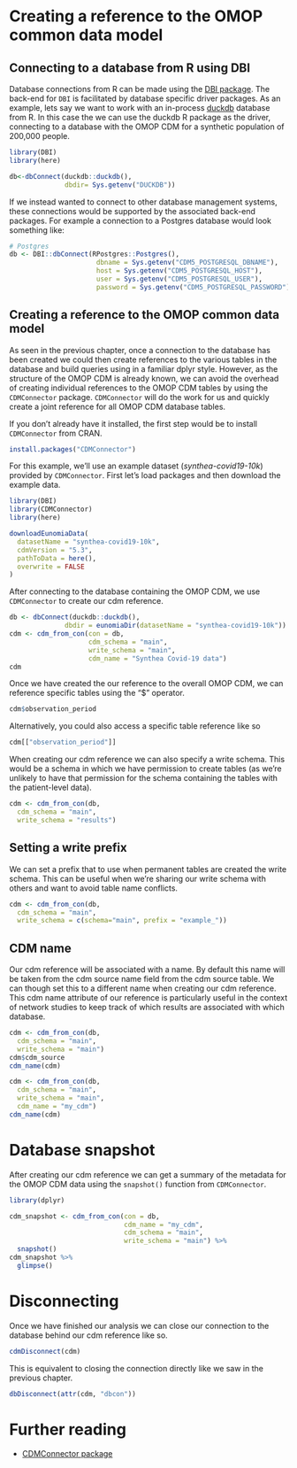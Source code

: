 # Creating a reference to the OMOP common data model

## Connecting to a database from R using DBI

Database connections from R can be made using the [DBI package](https://dbi.r-dbi.org/). The back-end for `DBI` is facilitated by database specific driver packages. As an example, lets say we want to work with an in-process [duckdb](https://duckdb.org/) database from R. In this case the we can use the duckdb R package as the driver, connecting to a database with the OMOP CDM for a synthetic population of 200,000 people.

```r
library(DBI)
library(here)
```

```r
db<-dbConnect(duckdb::duckdb(), 
              dbdir= Sys.getenv("DUCKDB"))
```

If we instead wanted to connect to other database management systems, these connections would be supported by the associated back-end packages. For example a connection to a Postgres database would look something like:

```r
# Postgres
db <- DBI::dbConnect(RPostgres::Postgres(),
                      dbname = Sys.getenv("CDM5_POSTGRESQL_DBNAME"),
                      host = Sys.getenv("CDM5_POSTGRESQL_HOST"),
                      user = Sys.getenv("CDM5_POSTGRESQL_USER"),
                      password = Sys.getenv("CDM5_POSTGRESQL_PASSWORD"))
```

## Creating a reference to the OMOP common data model

As seen in the previous chapter, once a connection to the database has been created we could then create references to the various tables in the database and build queries using in a familiar dplyr style. However, as the structure of the OMOP CDM is already known, we can avoid the overhead of creating individual references to the OMOP CDM tables by using the `CDMConnector` package. `CDMConnector` will do the work for us and quickly create a joint reference for all OMOP CDM database tables.

If you don't already have it installed, the first step would be to install `CDMConnector` from CRAN.

```r
install.packages("CDMConnector")
```

For this example, we'll use an example dataset (*synthea-covid19-10k*) provided by `CDMConnector`. First let's load packages and then download the example data.

```r
library(DBI)
library(CDMConnector)
library(here)
```

```r
downloadEunomiaData(
  datasetName = "synthea-covid19-10k",
  cdmVersion = "5.3",
  pathToData = here(),
  overwrite = FALSE
)
```

After connecting to the database containing the OMOP CDM, we use `CDMConnector` to create our cdm reference.

```r
db <- dbConnect(duckdb::duckdb(), 
              dbdir = eunomiaDir(datasetName = "synthea-covid19-10k"))
cdm <- cdm_from_con(con = db, 
                    cdm_schema = "main", 
                    write_schema = "main", 
                    cdm_name = "Synthea Covid-19 data")
cdm
```

Once we have created the our reference to the overall OMOP CDM, we can reference specific tables using the "\$" operator.

```r
cdm$observation_period
```

Alternatively, you could also access a specific table reference like so

```r
cdm[["observation_period"]]
```

When creating our cdm reference we can also specify a write schema. This would be a schema in which we have permission to create tables (as we're unlikely to have that permission for the schema containing the tables with the patient-level data).

```r
cdm <- cdm_from_con(db,
  cdm_schema = "main",
  write_schema = "results")
```

::: {.callout-tip collapse="true"}
## Setting a write prefix

We can set a prefix that to use when permanent tables are created the write schema. This can be useful when we're sharing our write schema with others and want to avoid table name conflicts.

```r
cdm <- cdm_from_con(db,
  cdm_schema = "main",
  write_schema = c(schema="main", prefix = "example_"))
```
:::

## CDM name

Our cdm reference will be associated with a name. By default this name will be taken from the cdm source name field from the cdm source table. We can though set this to a different name when creating our cdm reference. This cdm name attribute of our reference is particularly useful in the context of network studies to keep track of which results are associated with which database.

```r
cdm <- cdm_from_con(db,
  cdm_schema = "main", 
  write_schema = "main")
cdm$cdm_source
cdm_name(cdm)

cdm <- cdm_from_con(db,
  cdm_schema = "main", 
  write_schema = "main", 
  cdm_name = "my_cdm")
cdm_name(cdm)
```

# Database snapshot

After creating our cdm reference we can get a summary of the metadata for the OMOP CDM data using the `snapshot()` function from `CDMConnector`.

```r
library(dplyr)
```

```r
cdm_snapshot <- cdm_from_con(con = db, 
                             cdm_name = "my_cdm",
                             cdm_schema = "main", 
                             write_schema = "main") %>% 
  snapshot()
cdm_snapshot %>% 
  glimpse()
```

# Disconnecting

Once we have finished our analysis we can close our connection to the database behind our cdm reference like so.

```r
cdmDisconnect(cdm) 
```

This is equivalent to closing the connection directly like we saw in the previous chapter.

```r
dbDisconnect(attr(cdm, "dbcon"))
```

# Further reading

-   [CDMConnector package](https://darwin-eu.github.io/CDMConnector)

